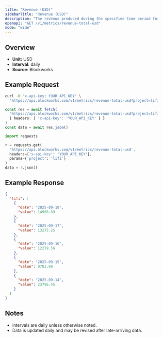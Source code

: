 ```yaml
---
title: "Revenue (USD)"
sidebarTitle: "Revenue (USD)"
description: "The revenue produced during the specified time period for given project."
openapi: "GET /v1/metrics/revenue-total-usd"
mode: "wide"
---
```


## Overview

- **Unit:** USD
- **Interval:** daily
- **Source:** Blockworks

## Example Request

<CodeGroup>

```bash cURL
curl -H "x-api-key: YOUR_API_KEY" \
  "https://api.blockworks.com/v1/metrics/revenue-total-usd?project=lifi"
```

```typescript TypeScript
const res = await fetch(
  'https://api.blockworks.com/v1/metrics/revenue-total-usd?project=lifi',
  { headers: { 'x-api-key': 'YOUR_API_KEY' } }
)
const data = await res.json()
```

```python Python
import requests

r = requests.get(
  'https://api.blockworks.com/v1/metrics/revenue-total-usd',
  headers={'x-api-key': 'YOUR_API_KEY'},
  params={'project': 'lifi'}
)
data = r.json()
```

</CodeGroup>

## Example Response

```json
{
  "lifi": [
    {
      "date": "2025-09-18",
      "value": 14966.89
    },
    {
      "date": "2025-09-17",
      "value": 13275.25
    },
    {
      "date": "2025-09-16",
      "value": 12279.56
    },
    {
      "date": "2025-09-15",
      "value": 9783.09
    },
    {
      "date": "2025-09-14",
      "value": 23796.45
    }
  ]
}
```

## Notes
- Intervals are daily unless otherwise noted.
- Data is updated daily and may be revised after late-arriving data.